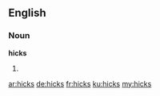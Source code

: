 ==English==
===Noun===
'''hicks'''
# {{plural of|hick}}

[[ar:hicks]]
[[de:hicks]]
[[fr:hicks]]
[[ku:hicks]]
[[my:hicks]]